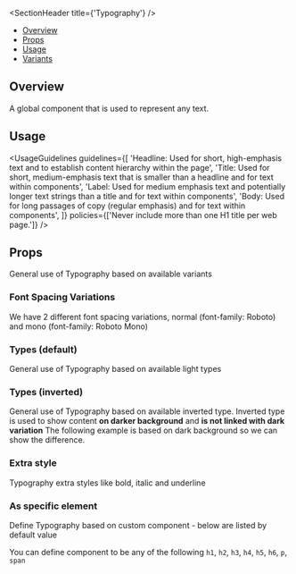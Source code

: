 
<Meta of={TypographyStories} />

<SectionHeader title={'Typography'} />

- [Overview](#overview)
- [Props](#props)
- [Usage](#usage)
- [Variants](#variants)

## Overview

A global component that is used to represent any text.

## Usage

<UsageGuidelines
  guidelines={[
    'Headline: Used for short, high-emphasis text and to establish content hierarchy within the page',
    'Title: Used for short, medium-emphasis text that is smaller than a headline and for text within components',
    'Label: Used for medium emphasis text and potentially longer text strings than a title and for text within components',
    'Body: Used for long passages of copy (regular emphasis) and for text within components',
  ]}
  policies={['Never include more than one H1 title per web page.']}
/>

## Props

<ArgTypes of={Typography} />

<SubsectionHeader title="Variants" />

General use of Typography based on available variants

<Canvas of={TypographyStories.Variants} />

### Font Spacing Variations

We have 2 different font spacing variations, normal (font-family: Roboto) and mono (font-family: Roboto Mono)

<Canvas of={TypographyStories.FontSpacingVariations} />

### Types (default)

General use of Typography based on available light types

<Canvas of={TypographyStories.TypesDefault} />

### Types (inverted)

General use of Typography based on available inverted type.
Inverted type is used to show content **on darker background** and **is not linked with dark variation**
The following example is based on dark background so we can show the difference.

<Canvas of={TypographyStories.TypesInverted} />

### Extra style

Typography extra styles like bold, italic and underline

<Canvas of={TypographyStories.ExtraStyle} />

### As specific element

Define Typography based on custom component - below are listed by default value

You can define component to be any of the following `h1`, `h2`, `h3`, `h4`, `h5`, `h6`, `p`, `span`

<Canvas of={TypographyStories.AsSpecificElement} />
